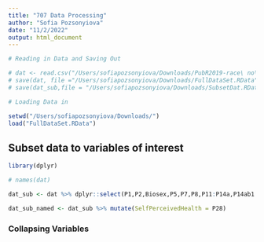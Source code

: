 ```yaml
---
title: "707 Data Processing"
author: "Sofia Pozsonyiova"
date: "11/2/2022"
output: html_document
---
```



```r
# Reading in Data and Saving Out

# dat <- read.csv("/Users/sofiapozsonyiova/Downloads/PubR2019-race\ no\ county\ csv/PubR2019-race\ no\ county.csv")
# save(dat, file ="/Users/sofiapozsonyiova/Downloads/FullDataSet.RData")
# save(dat_sub,file = "/Users/sofiapozsonyiova/Downloads/SubsetDat.RData")
```

```r
# Loading Data in 

setwd("/Users/sofiapozsonyiova/Downloads/")
load("FullDataSet.RData")
```


## Subset data to variables of interest 
```r
library(dplyr)
```

```r
# names(dat)
```

```r
dat_sub <- dat %>% dplyr::select(P1,P2,Biosex,P5,P7,P8,P11:P14a,P14ab1:P14ab14,P15:P17c,P18b:P18d,P20a:P22a,P22e,P23c,P23e,P25:P26h,P27b,P27c,P27e:P29f,P30:P39a,P40a:P40d,P41b:P41e,P41g:P42d,P45,P47a:P47e,P49d,P49a,P49c:P50d,P52a:P52c,P54a:P56c,P58a:P58c,P59:P67,P69a:P70a,P70c:P71aL1,P74L1a:P71d,P74,P76,P80c:P80g,P80i:P81,P86:P87e,P94,P95,P97a:P99g,Overweight,FiveFV,Binge,Region)
```


```r
dat_sub_named <- dat_sub %>% mutate(SelfPerceivedHealth = P28)
```

### Collapsing Variables 
```r

```


